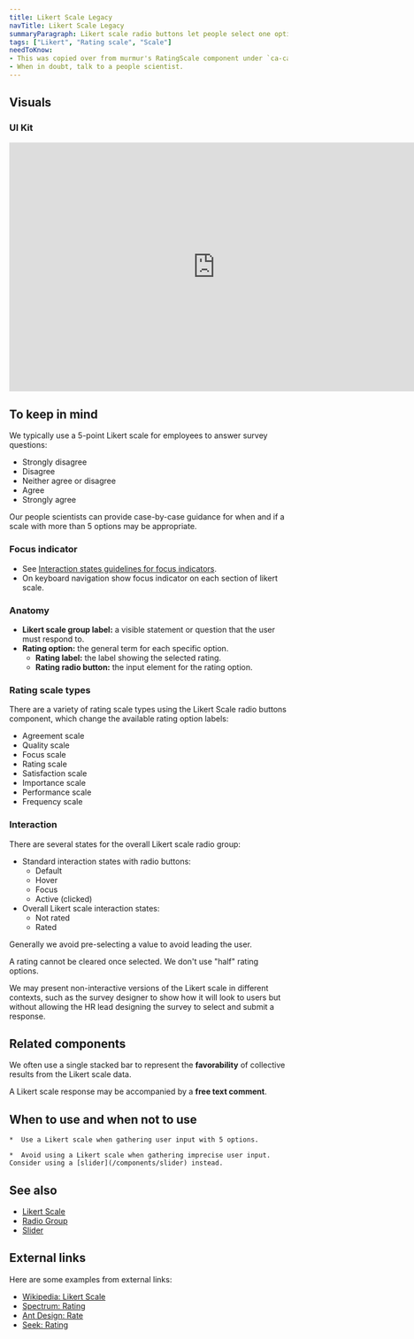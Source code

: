 ```yaml
---
title: Likert Scale Legacy
navTitle: Likert Scale Legacy
summaryParagraph: Likert scale radio buttons let people select one option in a Likert scale ranging from strongly disagree to strongly agree.
tags: ["Likert", "Rating scale", "Scale"]
needToKnow:
- This was copied over from murmur's RatingScale component under `ca-capture`.
- When in doubt, talk to a people scientist.
---
```



## Visuals

### UI Kit

<iframe style="border: none;" width="744" height="450" src="https://www.figma.com/embed?embed_host=share&url=https%3A%2F%2Fwww.figma.com%2Ffile%2Fe3TyAOZKfLg9cA01Iy1Mgm%2FKaizen-Site-embed%3Fnode-id%3D57372%253A1444&chrome=DOCUMENTATION" allowfullscreen></iframe>

## To keep in mind

We typically use a 5-point Likert scale for employees to answer survey questions:

- Strongly disagree
- Disagree
- Neither agree or disagree
- Agree
- Strongly agree

Our people scientists can provide case-by-case guidance for when and if a scale with more than 5 options may be appropriate.

### Focus indicator
- See [Interaction states guidelines for focus indicators](/guidelines/interaction-states#focus-indicator).
- On keyboard navigation show focus indicator on each section of likert scale.

### Anatomy

- **Likert scale group label:** a visible statement or question that the user must respond to.
- **Rating option:** the general term for each specific option.
    - **Rating label:** the label showing the selected rating.
    - **Rating radio button:** the input element for the rating option.

### Rating scale types

There are a variety of rating scale types using the Likert Scale radio buttons component, which change the available rating option labels:

- Agreement scale
- Quality scale
- Focus scale
- Rating scale
- Satisfaction scale
- Importance scale
- Performance scale
- Frequency scale

### Interaction

There are several states for the overall Likert scale radio group:

- Standard interaction states with radio buttons:
    - Default
    - Hover
    - Focus
    - Active (clicked)
- Overall Likert scale interaction states:
    - Not rated
    - Rated

Generally we avoid pre-selecting a value to avoid leading the user.

A rating cannot be cleared once selected. We don't use "half" rating options.

We may present non-interactive versions of the Likert scale in different contexts, such as the survey designer to show how it will look to users but without allowing the HR lead designing the survey to select and submit a response.

## Related components

We often use a single stacked bar to represent the **favorability** of collective results from the Likert scale data.

A Likert scale response may be accompanied by a **free text comment**.

## When to use and when not to use

<WhenToUseAndWhenNotToUse>
  <WhenToUse>

    *  Use a Likert scale when gathering user input with 5 options.

  </WhenToUse>
  <WhenNotToUse>

    *  Avoid using a Likert scale when gathering imprecise user input. Consider using a [slider](/components/slider) instead.

  </WhenNotToUse>
</WhenToUseAndWhenNotToUse>

## See also

*   [Likert Scale](/components/likert-scale)
*   [Radio Group](/components/radio-group)
*   [Slider](/components/slider)

## External links

Here are some examples from external links:

- [Wikipedia: Likert Scale](https://en.wikipedia.org/wiki/Likert_scale)
- [Spectrum: Rating](https://spectrum.adobe.com/page/rating/)
- [Ant Design: Rate](https://ant.design/components/rate/#When-To-Use)
- [Seek: Rating](https://seek-oss.github.io/braid-design-system/components/Rating)
